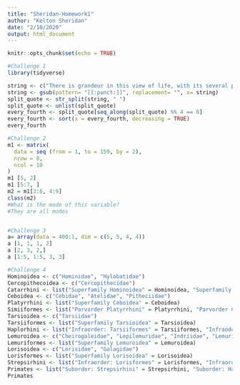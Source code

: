 ```yaml
---
title: "Sheridan-Homework1"
author: "Kelton Sheridan"
date: "2/10/2020"
output: html_document
---
```


```r
knitr::opts_chunk$set(echo = TRUE)
```

```r
#Challenge 1
library(tidyverse)

string <- c("There is grandeur in this view of life, with its several powers, having been originally breathed by the Creator into a few forms or into one; and that, whilst this planet has gone circling on according to the fixed law of gravity, from so simple a beginning endless forms most beautiful and most wonderful have been, and are being evolved.")
string <- gsub(pattern= "[[:punct:]]", replacement= "", x= string)
split_quote <- str_split(string, " ")
split_quote <- unlist(split_quote)
every_fourth <- split_quote[seq_along(split_quote) %% 4 == 0]
every_fourth <- sort(x = every_fourth, decreasing = TRUE)
every_fourth

#Challenge 2
m1 <- matrix(
  data = seq (from = 1, to = 159, by = 2),
  nrow = 8,
  ncol = 10
)
m1 [5, 2]
m1 [5:7, ]
m2 = m1[3:6, 4:9]
class(m2)
#What is the mode of this variable? 
#They are all modes


#Challenge 3
a= array(data = 400:1, dim = c(5, 5, 4, 4))
a [1, 1, 1, 2]
a [2, 3, 2,]
a [1:5, 1:5, 3, 3]

#Challenge 4
Hominoidea <- c("Hominidae", "Hylobatidae")
Cercopithecoidea <- c("Cercopithecidae")
Catarrhini <- list("Superfamily Hominoidea" = Hominoidea, "Superfamily Cercopithecoidea" = Cercopithecoidea)
Ceboidea <- c("Cebidae", "Atelidae", "Pitheciidae")
Platyrrhini <- list("Superfamily Ceboidea" = Ceboidea)
Simiiformes <- list("Parvorder Platyrrhini" = Platyrrhini, "Parvorder Catarrhini" = Catarrhini)
Tarsioidea <- c("Tarsiidae")
Tarsiiformes <- list("Superfamily Tarsioidea" = Tarsioidea)
Haplorhini <- list("Infraorder: Tarsiiformes" = Tarsiiformes, "Infraoder: Simiiformes" = Simiiformes)
Lemuroidea <- c("Cheirogaleidae", "Lepilemuridae", "Indriidae", "Lemuridae", "Daubentoniidae")
Lemuriformes <- list("Superfamily Lemuroidea" = Lemuroidea)
Lorisoidea <- c("Lorisidae", "Galagidae")
Lorisformes <- list("Superfamily Lorisoidea" = Lorisoidea)
Strepsirhini <- list("Infraorder: Lorisformes" = Lorisformes, "Infraorder: Lemuriformes" = Lemuriformes)
Primates <- list("Suborder: Strepsirhini" = Strepsirhini, "Suborder: Haplorhini" = Haplorhini)
Primates
```
